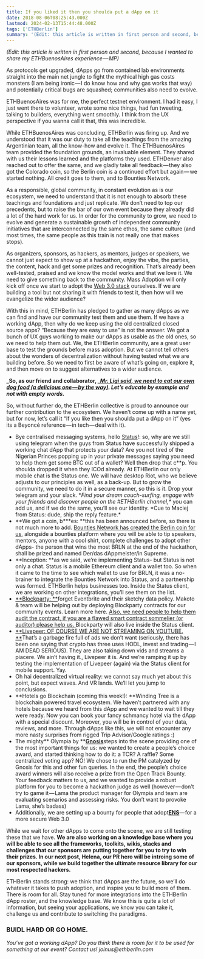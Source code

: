 ```yaml
---
title: If you liked it then you shoulda put a dApp on it
date: 2018-08-06T08:25:43.000Z
lastmod: 2024-02-13T15:44:48.000Z
tags: ['ETHBerlin']
summary: '(Edit: this article is written in first person and second, because I wanted to share my ETHBuenosAires experience — MP)'
---
```


_(Edit: this article is written in first person and second, because I wanted to share my ETHBuenosAires experience — MP)_

As protocols get upgraded, dApps go from contained lab environments straight into the main net jungle to fight the mythical high gas costs monsters (I am being ironic — I do know how and why gas works that way) and potentially critical bugs are squashed; communities also need to evolve.

ETHBuenosAires was for me, the perfect testnet environment. I had it easy, I just went there to volunteer, wrote some nice things, had fun tweeting, talking to builders, everything went smoothly. I think from the UX perspective if you wanna call it that, this was incredible.

While ETHBuenosAires was concluding, ETHBerlin was firing up. And we understood that it was our duty to take all the teachings from the amazing Argentinian team, all the know-how and evolve it. The ETHBuenosAires team provided the foundation grounds, an invaluable element. They shared with us their lessons learned and the platforms they used. ETHDenver also reached out to offer the same, and we gladly take all feedback — they also got the Colorado coin, so the Berlin coin is a continued effort but again — we started nothing. All credit goes to them, and to Bounties Network.

As a responsible, global community, in constant evolution as is our ecosystem, we need to understand that it is not enough to absorb these teachings and foundations and just replicate. We don’t need to top our precedents, but to raise the bar of our own event because they already did a lot of the hard work for us. In order for the community to grow, we need to evolve and generate a sustainable growth of independent community initiatives that are interconnected by the same ethos, the same culture (and most times, the same people as this train is not really one that makes stops).

As organizers, sponsors, as hackers, as mentors, judges or speakers, we cannot just expect to show up at a hackathon, enjoy the vibe, the parties, the content, hack and get some prizes and recognition. That’s already been well-tested, praised and we know the model works and that we love it. We need to give something back to the community. Mass Adoption will only kick off once we start to adopt the [Web 3.0 stack](http://gavwood.com/web3lt.html) ourselves. If we are building a tool but not sharing it with friends to test it, then how will we evangelize the wider audience?

With this in mind, ETHBerlin has pledged to gather as many dApps as we can find and have our community test them and use them. If we have a working dApp, then why do we keep using the old centralized closed source apps? “Because they are easy to use” is not the answer. We got a bunch of UX guys working to make our dApps as usable as the old ones, so we need to help them out. We, the ETHBerlin community, are a great user base to test the grounds before mass adoption. But we cannot tell others about the wonders of decentralization without having tested what we are building before. So we need to first be aware of what’s going on, explore it, and then move on to suggest alternatives to a wider audience.

**_So, as our friend and collaborator, _**[**_Mr. Ligi said, we need to eat our own dog food (a delicious one — by the way)_**](https://twitter.com/mr_ligi/status/1024311626588205056)**_. Let’s educate by example and not with empty words._**

So, without further do, the ETHBerlin collective is proud to announce our further contribution to the ecosystem. We haven’t come up with a name yet, but for now, let’s call it “If you like then you shoulda put a dApp on it” (yes its a Beyoncé reference — in tech — deal with it).

- Bye centralised messaging systems, hello [Status](http://status.im)!: so, why are we still using telegram when the guys from Status have successfully shipped a working chat dApp that protects your data? Are you not tired of the Nigerian Princes popping up in your private messages saying you need to help them get some BTC out of a wallet? Well then drop that c**p. You shoulda dropped it when they ICOd already. At ETHBerlin our only mobile chat is the Status one. We will have desktop Riot, who we believe adjusts to our principles as well, as a back-up. But to grow the community, we need to do it in a secure manner, so this is it. Drop your telegram and your slack. **Find your dream couch-surfing, engage with your friends and discover people on the #ETHBerlin channel,\** you can add us, and if we do the same, you’ll see our identity. *Cue to Maciej from Status: dude, ship the reply feature.\*
- **We got a coin, b\***es: \*\*this has been announced before, so there is not much more to add. [Bounties Network has created the Berlin coin for us](https://medium.com/bounties-network/announcing-berlincoin-tokenizing-berlins-unique-ethos-2d8a4eea648a), alongside a bounties platform where you will be able to tip speakers, mentors, anyone with a cool shirt, complete challenges to adopt other dApps- the person that wins the most BRLN at the end of the hackathon, shall be prized and named Der/das dAppmeister/in Supreme.
- **Inception: **as we said, we’re implementing Status- but Status is not only a chat. Status is a mobile Ethereum client and a wallet too. So when it came to the time to see which wallet to use for BRLN, it was a no-brainer to integrate the Bounties Network into Status, and a partnership was formed. ETHBerlin helps businesses too. Inside the Status client, we are working on other integrations, you’ll see them on the list.
- [**Blockparty: **](http://www.noblockno.party)forget Eventbrite and their sketchy data policy. Makoto & team will be helping out by deploying Blockparty contracts for our community events. Learn more here. [Also, we need people to help them audit the contract, if you are a flawed smart contract sommelier (or auditor) please help us. ](https://medium.com/@makoto_inoue/self-audit-a-new-bug-and-call-for-community-auditing-of-blockparty-e774a8596496)Blockparty will also live inside the Status client.
- [**Livepeer: OF COURSE WE ARE NOT STREAMING ON YOUTUBE. **](http://livepeer.org)That’s a garbage fire full of ads we don’t want (seriously, there has been one saying that crypto has three uses HODL, invest and trading — I AM DEAD SERIOUS). They are also taking down vids and streams a piacere. We ain’t having it., Livepeer it is. And we’re ramping it up by testing the implementation of Livepeer (again) via the Status client for mobile support. Yay.
- Oh hai decentralized virtual reality: we cannot say much yet about this point, but expect waves. And VR lands. We’ll let you jump to conclusions.
- **Hotels go Blockchain (coming this week!): **Winding Tree is a blockchain powered travel ecosystem. We haven’t partnered with any hotels because we heard from this dApp and we wanted to wait till they were ready. Now you can book your fancy schmancy hotel via the dApp with a special discount. Moreover, you will be in control of your data, reviews, and more. Through dApps like this, we will not encounter any more nasty surprises from rigged Trip Advisor/Google ratings :)
- The mighty** Olympia by **[**Gnosis**](https://gnosis.pm)steps into the scene providing one of the most important things for us: we wanted to create a people’s choice award, and started thinking how to do it: a TCR? A raffle? Some centralized voting app? NO! We chose to run the PM catalyzed by Gnosis for this and other fun queries. In the end, the people’s choice award winners will also receive a prize from the Open Track Bounty. Your feedback matters to us, and we wanted to provide a robust platform for you to become a hackathon judge as well (however — don’t try to game it — Lama the product manager for Olympia and team are evaluating scenarios and assessing risks. You don’t want to provoke Lama, she’s badass)
- Additionally, we are setting up a bounty for people that adopt[**ENS**](https://ens.domains)— for a more secure Web 3.0

While we wait for other dApps to come onto the scene, we are still testing these that we have. **We are also working on a knowledge base where you will be able to see all the frameworks, toolkits, wikis, stacks and challenges that our sponsors are putting together for you to try to win their prizes. In our next post, Helena, our PR hero will be introing some of our sponsors, while we build together the ultimate resource library for our most respected hackers.**

ETHBerlin stands strong: we think that dApps are the future, so we’ll do whatever it takes to push adoption, and inspire you to build more of them. There is room for all. Stay tuned for more integrations into the ETHBerlin dApp roster, and the knowledge base. We know this is quite a lot of information, but seeing your applications, we know you can take it, challenge us and contribute to switching the paradigms.

### **BUIDL HARD OR GO HOME.**

_You’ve got a working dApp? Do you think there is room for it to be used for something at our event? Contact us! joinus@ethberlin.com_
